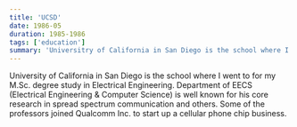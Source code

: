 ```yaml
---
title: 'UCSD'
date: 1986-05
duration: 1985-1986
tags: ['education']
summary: 'Universitry of California in San Diego is the school where I went to for my M.S. degree study in Electirical Engineering.'
---
```


University of California in San Diego is the school where I went to for my M.Sc. degree study in Electrical Engineering. Department of EECS (Electrical Engineering & Computer Science) is well known for his core research in spread spectrum communication and others. Some of the professors joined Qualcomm Inc. to start up a cellular phone chip business.



